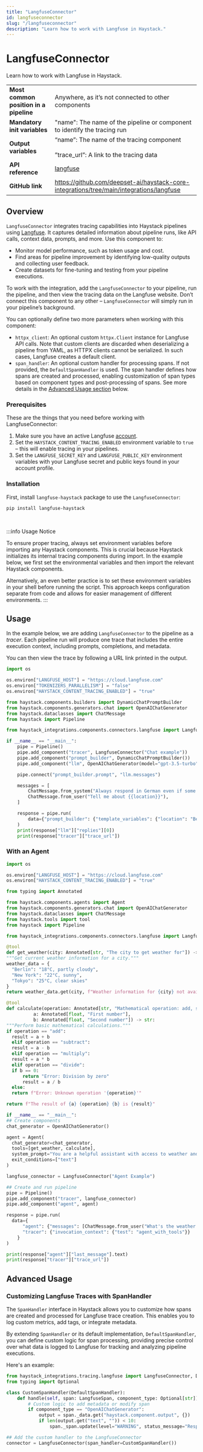```yaml
---
title: "LangfuseConnector"
id: langfuseconnector
slug: "/langfuseconnector"
description: "Learn how to work with Langfuse in Haystack."
---
```


# LangfuseConnector

Learn how to work with Langfuse in Haystack.

|  |  |
| --- | --- |
| **Most common position in a pipeline** | Anywhere, as it’s not connected to other components |
| **Mandatory init variables** | "name": The name of the pipeline or component to identify the tracing run |
| **Output variables** | “name”: The name of the tracing component  <br /> <br />”trace_url”: A link to the tracing data |
| **API reference** | [langfuse](/reference/integrations-langfuse) |
| **GitHub link** | https://github.com/deepset-ai/haystack-core-integrations/tree/main/integrations/langfuse |

## Overview

`LangfuseConnector` integrates tracing capabilities into Haystack pipelines using [Langfuse](https://langfuse.com/). It captures detailed information about pipeline runs, like API calls, context data, prompts, and more. Use this component to:

- Monitor model performance, such as token usage and cost.
- Find areas for pipeline improvement by identifying low-quality outputs and collecting user feedback.
- Create datasets for fine-tuning and testing from your pipeline executions.

To work with the integration, add the `LangfuseConnector` to your pipeline, run the pipeline, and then view the tracing data on the Langfuse website. Don’t connect this component to any other – `LangfuseConnector` will simply run in your pipeline’s background.

You can optionally define two more parameters when working with this component:

- `httpx_client`: An optional custom `httpx.Client` instance for Langfuse API calls. Note that custom clients are discarded when deserializing a pipeline from YAML, as HTTPX clients cannot be serialized. In such cases, Langfuse creates a default client.
- `span_handler`: An optional custom handler for processing spans. If not provided, the `DefaultSpanHandler` is used. The span handler defines how spans are created and processed, enabling customization of span types based on component types and post-processing of spans. See more details in the [Advanced Usage section](#advanced-usage) below.

### Prerequisites

These are the things that you need before working with LangfuseConnector:

1. Make sure you have an active Langfuse [account](https://cloud.langfuse.com/).
2. Set the `HAYSTACK_CONTENT_TRACING_ENABLED` environment variable to `true` – this will enable tracing in your pipelines.
3. Set the `LANGFUSE_SECRET_KEY` and `LANGFUSE_PUBLIC_KEY` environment variables with your Langfuse secret and public keys found in your account profile.

### Installation

First, install `langfuse-haystack` package to use the `LangfuseConnector`:

```shell
pip install langfuse-haystack
```

<br />

:::info
Usage Notice

To ensure proper tracing, always set environment variables before importing any Haystack components. This is crucial because Haystack initializes its internal tracing components during import. In the example below, we first set the environmental variables and then import the relevant Haystack components.

Alternatively, an even better practice is to set these environment variables in your shell before running the script. This approach keeps configuration separate from code and allows for easier management of different environments.
:::

## Usage

In the example below, we are adding `LangfuseConnector` to the pipeline as a _tracer_. Each pipeline run will produce one trace that includes the entire execution context, including prompts, completions, and metadata.

You can then view the trace by following a URL link printed in the output.

```python
import os

os.environ["LANGFUSE_HOST"] = "https://cloud.langfuse.com"
os.environ["TOKENIZERS_PARALLELISM"] = "false"
os.environ["HAYSTACK_CONTENT_TRACING_ENABLED"] = "true"

from haystack.components.builders import DynamicChatPromptBuilder
from haystack.components.generators.chat import OpenAIChatGenerator
from haystack.dataclasses import ChatMessage
from haystack import Pipeline

from haystack_integrations.components.connectors.langfuse import LangfuseConnector

if __name__ == "__main__":
    pipe = Pipeline()
    pipe.add_component("tracer", LangfuseConnector("Chat example"))
    pipe.add_component("prompt_builder", DynamicChatPromptBuilder())
    pipe.add_component("llm", OpenAIChatGenerator(model="gpt-3.5-turbo"))

    pipe.connect("prompt_builder.prompt", "llm.messages")

    messages = [
        ChatMessage.from_system("Always respond in German even if some input data is in other languages."),
        ChatMessage.from_user("Tell me about {{location}}"),
    ]

    response = pipe.run(
        data={"prompt_builder": {"template_variables": {"location": "Berlin"}, "prompt_source": messages}}
    )
    print(response["llm"]["replies"][0])
    print(response["tracer"]["trace_url"])
```

### With an Agent

```python
import os

os.environ["LANGFUSE_HOST"] = "https://cloud.langfuse.com"
os.environ["HAYSTACK_CONTENT_TRACING_ENABLED"] = "true"

from typing import Annotated

from haystack.components.agents import Agent
from haystack.components.generators.chat import OpenAIChatGenerator
from haystack.dataclasses import ChatMessage
from haystack.tools import tool
from haystack import Pipeline

from haystack_integrations.components.connectors.langfuse import LangfuseConnector

@tool
def get_weather(city: Annotated[str, "The city to get weather for"]) -> str:
"""Get current weather information for a city."""
weather_data = {
  "Berlin": "18°C, partly cloudy",
  "New York": "22°C, sunny",
  "Tokyo": "25°C, clear skies"
}
return weather_data.get(city, f"Weather information for {city} not available")

@tool
def calculate(operation: Annotated[str, "Mathematical operation: add, subtract, multiply, divide"], 
          a: Annotated[float, "First number"], 
          b: Annotated[float, "Second number"]) -> str:
"""Perform basic mathematical calculations."""
if operation == "add":
  result = a + b
  elif operation == "subtract":
  result = a - b
  elif operation == "multiply":
  result = a * b
  elif operation == "divide":
  if b == 0:
      return "Error: Division by zero"
      result = a / b
  else:
  return f"Error: Unknown operation '{operation}'"

return f"The result of {a} {operation} {b} is {result}"

if __name__ == "__main__":
## Create components
chat_generator = OpenAIChatGenerator()

agent = Agent(
  chat_generator=chat_generator,
  tools=[get_weather, calculate],
  system_prompt="You are a helpful assistant with access to weather and calculator tools. Use them when needed.",
  exit_conditions=["text"]
)

langfuse_connector = LangfuseConnector("Agent Example")

## Create and run pipeline
pipe = Pipeline()
pipe.add_component("tracer", langfuse_connector)
pipe.add_component("agent", agent)

response = pipe.run(
  data={
      "agent": {"messages": [ChatMessage.from_user("What's the weather in Berlin and calculate 15 + 27?")]},
      "tracer": {"invocation_context": {"test": "agent_with_tools"}}
    }
)

print(response["agent"]["last_message"].text)
print(response["tracer"]["trace_url"])
```

## Advanced Usage

### Customizing Langfuse Traces with SpanHandler

The `SpanHandler` interface in Haystack allows you to customize how spans are created and processed for Langfuse trace creation. This enables you to log custom metrics, add tags, or integrate metadata.

By extending `SpanHandler` or its default implementation, `DefaultSpanHandler`, you can define custom logic for span processing, providing precise control over what data is logged to Langfuse for tracking and analyzing pipeline executions.

Here's an example:

```python
from haystack_integrations.tracing.langfuse import LangfuseConnector, DefaultSpanHandler, LangfuseSpan
from typing import Optional

class CustomSpanHandler(DefaultSpanHandler):
    def handle(self, span: LangfuseSpan, component_type: Optional[str]) -> None:
        # Custom logic to add metadata or modify span
        if component_type == "OpenAIChatGenerator":
            output = span._data.get("haystack.component.output", {})
            if len(output.get("text", "")) < 10:
                span._span.update(level="WARNING", status_message="Response too short")

## Add the custom handler to the LangfuseConnector
connector = LangfuseConnector(span_handler=CustomSpanHandler())
```